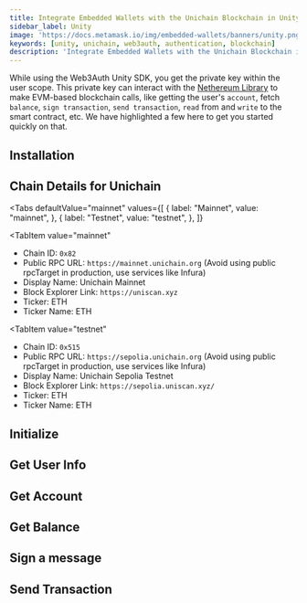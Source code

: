```yaml
---
title: Integrate Embedded Wallets with the Unichain Blockchain in Unity
sidebar_label: Unity
image: 'https://docs.metamask.io/img/embedded-wallets/banners/unity.png'
keywords: [unity, unichain, web3auth, authentication, blockchain]
description: 'Integrate Embedded Wallets with the Unichain Blockchain in Unity | Embedded Wallets'
---
```



<SEO
  title="Integrate Embedded Wallets with the Unichain Blockchain in Unity"
  description="Integrate Embedded Wallets with the Unichain Blockchain in Unity | Embedded Wallets"
  image="https://docs.metamask.io/img/embedded-wallets/banners/unichain.png"
  slug="/embedded-wallets/connect-blockchain/evm/unichain/unity"
/>

While using the Web3Auth Unity SDK, you get the private key within the user scope. This private key can interact with the [Nethereum Library](https://nethereum.com/) to make EVM-based blockchain calls, like getting the user's `account`, fetch `balance`, `sign transaction`, `send transaction`, `read` from and `write` to the smart contract, etc. We have highlighted a few here to get you started quickly on that.

## Installation

<InstallationSnippet />

## Chain Details for Unichain

<Tabs
 defaultValue="mainnet"
  values={[
    { label: "Mainnet", value: "mainnet", },
    { label: "Testnet", value: "testnet", },
  ]}
>
<TabItem
  value="mainnet"
>

- Chain ID: `0x82`
- Public RPC URL: `https://mainnet.unichain.org` (Avoid using public rpcTarget in production, use services like Infura)
- Display Name: Unichain Mainnet
- Block Explorer Link: `https://uniscan.xyz`
- Ticker: ETH
- Ticker Name: ETH

</TabItem>

<TabItem
  value="testnet"
>

- Chain ID: `0x515`
- Public RPC URL: `https://sepolia.unichain.org` (Avoid using public rpcTarget in production, use services like Infura)
- Display Name: Unichain Sepolia Testnet
- Block Explorer Link: `https://sepolia.uniscan.xyz/`
- Ticker: ETH
- Ticker Name: ETH

</TabItem>
</Tabs>

## Initialize

<InitialisationSnippet />

## Get User Info

<UserInfoSnippet />

## Get Account

<GetAccountSnippet />

## Get Balance

<GetBalanceSnippet />

## Sign a message

<SignMessageSnippet />

## Send Transaction

<SendTransactionSnippet />
